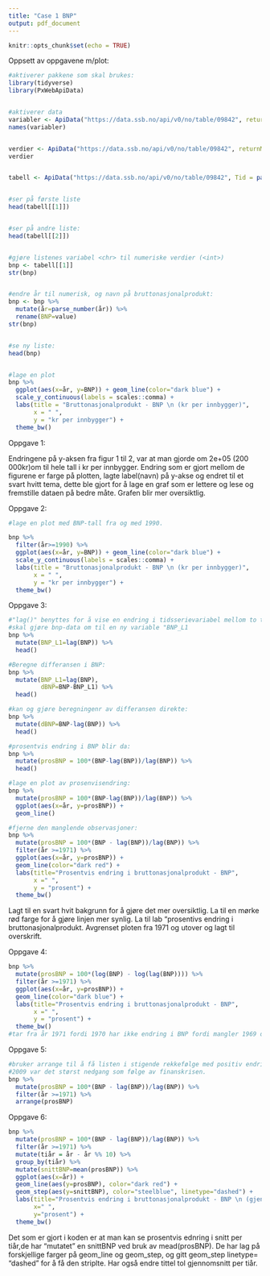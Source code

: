```yaml
---
title: "Case 1 BNP"
output: pdf_document
---
```


```r
knitr::opts_chunk$set(echo = TRUE)
```

Oppsett av oppgavene m/plot:
```r
#aktiverer pakkene som skal brukes: 
library(tidyverse)
library(PxWebApiData)


#aktiverer data
variabler <- ApiData("https://data.ssb.no/api/v0/no/table/09842", returnMetaFrames = TRUE)
names(variabler)


verdier <- ApiData("https://data.ssb.no/api/v0/no/table/09842", returnMetaData = TRUE)
verdier


tabell <- ApiData("https://data.ssb.no/api/v0/no/table/09842", Tid = paste(1970:2020), ContentsCode = "BNP")


#ser på første liste
head(tabell[[1]])


#ser på andre liste: 
head(tabell[[2]])


#gjøre listenes variabel <chr> til numeriske verdier (<int>)
bnp <- tabell[[1]]
str(bnp)


#endre år til numerisk, og navn på bruttonasjonalprodukt:
bnp <- bnp %>% 
  mutate(år=parse_number(år)) %>% 
  rename(BNP=value)
str(bnp)


#se ny liste:
head(bnp)


#lage en plot
bnp %>% 
  ggplot(aes(x=år, y=BNP)) + geom_line(color="dark blue") + 
  scale_y_continuous(labels = scales::comma) + 
  labs(title = "Bruttonasjonalprodukt - BNP \n (kr per innbygger)",
       x = " ", 
       y = "kr per innbygger") +
  theme_bw()
```


Oppgave 1:

Endringene på y-aksen fra figur 1 til 2, var at man gjorde om 2e+05 (200 000kr)om til hele tall i kr per innbygger. Endring som er gjort mellom de figurene er farge på plotten, lagte label(navn) på y-akse og
endret til et svart hvitt tema, dette ble gjort for å lage en graf som er lettere og lese og fremstille 
dataen på bedre måte. Grafen blir mer oversiktlig.



Oppgave 2:
```r
#lage en plot med BNP-tall fra og med 1990.

bnp %>% 
  filter(år>=1990) %>% 
  ggplot(aes(x=år, y=BNP)) + geom_line(color="dark blue") + 
  scale_y_continuous(labels = scales::comma) + 
  labs(title = "Bruttonasjonalprodukt - BNP \n (kr per innbygger)",
       x = " ", 
       y = "kr per innbygger") +
  theme_bw()
```


Oppgave 3:
```r
#"lag()" benyttes for å vise en endring i tidsserievariabel mellom to tidspunkt.
#skal gjøre bnp-data om til en ny variable "BNP_L1
bnp %>% 
  mutate(BNP_L1=lag(BNP)) %>% 
  head()

#Beregne differansen i BNP:
bnp %>% 
  mutate(BNP_L1=lag(BNP),
         dBNP=BNP-BNP_L1) %>% 
  head()

#kan og gjøre beregningenr av differansen direkte: 
bnp %>% 
  mutate(dBNP=BNP-lag(BNP)) %>% 
  head()

#prosentvis endring i BNP blir da: 
bnp %>% 
  mutate(prosBNP = 100*(BNP-lag(BNP))/lag(BNP)) %>% 
  head()

#lage en plot av prosenvisendring: 
bnp %>% 
  mutate(prosBNP = 100*(BNP-lag(BNP))/lag(BNP)) %>% 
  ggplot(aes(x=år, y=prosBNP)) + 
  geom_line()

#fjerne den manglende observasjoner:
bnp %>%
  mutate(prosBNP = 100*(BNP - lag(BNP))/lag(BNP)) %>%
  filter(år >=1971) %>% 
  ggplot(aes(x=år, y=prosBNP)) +
  geom_line(color="dark red") +
  labs(title="Prosentvis endring i bruttonasjonalprodukt - BNP",
       x =" ",
       y = "prosent") +
  theme_bw()
```

Lagt til en svart hvit bakgrunn for å gjøre det mer oversiktlig. La til en mørke rød farge for å gjøre linjen mer synlig. La til lab "prosentivs endring i bruttonasjonalprodukt. Avgrenset ploten fra 1971 og utover og lagt til overskrift.

Oppgave 4:
```r
bnp %>%
  mutate(prosBNP = 100*(log(BNP) - log(lag(BNP)))) %>%
  filter(år >=1971) %>% 
  ggplot(aes(x=år, y=prosBNP)) +
  geom_line(color="dark blue") +
  labs(title="Prosentvis endring i bruttonasjonalprodukt - BNP",
       x =" ",
       y = "prosent") +
  theme_bw()
#tar fra år 1971 fordi 1970 har ikke endring i BNP fordi mangler 1969 data. 
```

Oppgave 5:
```r
#bruker arrange til å få listen i stigende rekkefølge med positiv endring.
#2009 var det størst nedgang som følge av finanskrisen.
bnp %>%
  mutate(prosBNP = 100*(BNP - lag(BNP))/lag(BNP)) %>%
  filter(år >=1971) %>% 
  arrange(prosBNP)
```

Oppgave 6:
```r
bnp %>%
  mutate(prosBNP = 100*(BNP - lag(BNP))/lag(BNP)) %>%
  filter(år >=1971) %>%
  mutate(tiår = år - år %% 10) %>%
  group_by(tiår) %>% 
  mutate(snittBNP=mean(prosBNP)) %>%
  ggplot(aes(x=år)) +
  geom_line(aes(y=prosBNP), color="dark red") +
  geom_step(aes(y=snittBNP), color="steelblue", linetype="dashed") +
  labs(title="Prosentvis endring i bruttonasjonalprodukt - BNP \n (gjennomsnitt per tiår)",
       x=" ",
       y="prosent") +
  theme_bw()
```

Det som er gjort i koden er at man kan se prosentvis ednring i snitt per tiår,de har "mutatet" en snittBNP ved bruk av mead(prosBNP). De har lag på forskjellige farger på geom_line og geom_step, og gitt geom_step linetype= "dashed" for å få den striplte. Har også endre tittel tol gjennomsnitt per tiår. 




